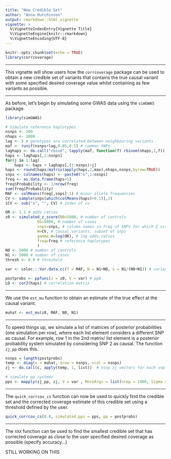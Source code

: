 ```yaml
---
title: "New Credible Set"
author: "Anna Hutchinson"
output: rmarkdown::html_vignette
vignette: >
  %\VignetteIndexEntry{Vignette Title}
  %\VignetteEngine{knitr::rmarkdown}
  %\VignetteEncoding{UTF-8}
---
```


```r
knitr::opts_chunk$set(echo = TRUE)
library(corrcoverage)
```

---

This vignette will show users how the `corrcoverage` package can be used to obtain a new credible set of variants that contains the true causal variant with some specified desired coverage value whilst containing as few variants as possible.

---

As before, let's begin by simulating some GWAS data using the `simGWAS` package.

```r
library(simGWAS)

# Simulate reference haplotypes
nsnps <- 200
nhaps <- 1000
lag <- 5 # genotypes are correlated between neighbouring variants
maf <- runif(nsnps+lag,0.05,0.5) # common SNPs
laghaps <- do.call("cbind", lapply(maf, function(f) rbinom(nhaps,1,f)))
haps <- laghaps[,1:nsnps]
for(j in 1:lag) 
    haps <- haps + laghaps[,(1:nsnps)+j]
haps <- round(haps/matrix(apply(haps,2,max),nhaps,nsnps,byrow=TRUE))
snps <- colnames(haps) <- paste0("s",1:nsnps)
freq <- as.data.frame(haps+1)
freq$Probability <- 1/nrow(freq)
sum(freq$Probability)
MAF <- colMeans(freq[,snps]-1) # minor allele frequencies
CV <- sample(snps[which(colMeans(haps)>0.1)],1)
iCV <- sub("s", "", CV) # index of cv
```

```r
OR <- 1.1 # odds ratios
z0 <- simulated_z_score(N0=5000, # number of controls
              N1=5000, # number of cases
              snps=snps, # column names in freq of SNPs for which Z scores should be generated
              W=CV, # causal variants, subset of snps
              gamma.W=log(OR), # log odds ratios
              freq=freq # reference haplotypes
              )
N0 <- 5000 # number of controls
N1 <- 5000 # number of cases
thresh <- 0.9 # threshold

var <- coloc:::Var.data.cc(f = MAF, N = N1+N0, s = N1/(N0+N1)) # variance of estimated effect size

postprobs <- ppfunc(z = z0, V = var) # pp0
LD <- cor2(haps) # correlation matrix
```

---

We use the `est_mu` function to obtain an estimate of the true effect at the causal variant.

```r
muhat <- est_mu(z0, MAF, N0, N1)
```

---

To speed things up, we simulate a list of matrices of posterior probabilities (one simulation per row), where each list element considers a different SNP as causal. For example, row 1 in the 2nd matrix/ list element is a posterior probability system simulated by considering SNP 2 as causal. The function `zj_pp` does this.

```r
nsnps = length(postprobs)
temp <- diag(x = muhat, nrow = nsnps, ncol = nsnps)
zj <- do.call(c, apply(temp, 1, list))  # nsnp zj vectors for each snp considered causal

# simulate pp systems
pps <- mapply(zj_pp, zj, V = var , MoreArgs = list(nrep = 1000, Sigma = LD), SIMPLIFY = FALSE)
```

---

The `quick_corrcov_cs` function can now be used to quickly find the credible set and the corrected coverage estimate of this credible set using a threshold defined by the user. 

```r
quick_corrcov_cs(0.8, simulated.pps = pps, pp = postprobs)
```

---

The `XXX` function can be used to find the smallest credible set that has corrected coverage as close to the user specified desired coverage as possible (specify accuracy...)

STILL WORKING ON THIS
